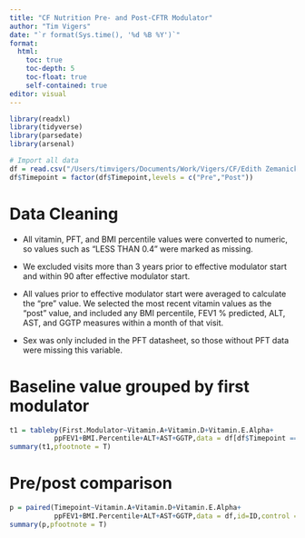 ```yaml
---
title: "CF Nutrition Pre- and Post-CFTR Modulator"
author: "Tim Vigers"
date: "`r format(Sys.time(), '%d %B %Y')`"
format:
  html:
    toc: true
    toc-depth: 5
    toc-float: true
    self-contained: true
editor: visual
---
```


```r
library(readxl)
library(tidyverse)
library(parsedate)
library(arsenal)
```

```r
# Import all data
df = read.csv("/Users/timvigers/Documents/Work/Vigers/CF/Edith Zemanick/CF Nutrition/Data_Cleaned/analysis.csv")
df$Timepoint = factor(df$Timepoint,levels = c("Pre","Post"))
```

# Data Cleaning

-   All vitamin, PFT, and BMI percentile values were converted to numeric, so values such as "LESS THAN 0.4" were marked as missing.

-   We excluded visits more than 3 years prior to effective modulator start and within 90 after effective modulator start.

-   All values prior to effective modulator start were averaged to calculate the "pre" value. We selected the most recent vitamin values as the "post" value, and included any BMI percentile, FEV1 % predicted, ALT, AST, and GGTP measures within a month of that visit.

-   Sex was only included in the PFT datasheet, so those without PFT data were missing this variable.

# Baseline value grouped by first modulator

```r
t1 = tableby(First.Modulator~Vitamin.A+Vitamin.D+Vitamin.E.Alpha+
           ppFEV1+BMI.Percentile+ALT+AST+GGTP,data = df[df$Timepoint == "Pre",])
summary(t1,pfootnote = T)
```

# Pre/post comparison

```r
p = paired(Timepoint~Vitamin.A+Vitamin.D+Vitamin.E.Alpha+
           ppFEV1+BMI.Percentile+ALT+AST+GGTP,data = df,id=ID,control = list(numeric.test = "signed.rank"))
summary(p,pfootnote = T)
```
